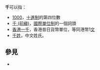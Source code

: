 '''千'''可以指：
* [[1000|1000]]，[[十進制|十進制]]的第四位數
* [[千_(前綴)|千 (前綴)]]，[[國際單位制|國際單位制]]的一個詞頭
* [[香港一文硬幣|香港一千]]，香港昔日貨幣單位，等同港幣1[[文_(貨幣)|文]]
* [[千姓|千姓]]，中文姓氏。

== 參見 ==
* {{Lookfrom|千}}

{{disambig|Cat=一字消歧義}}